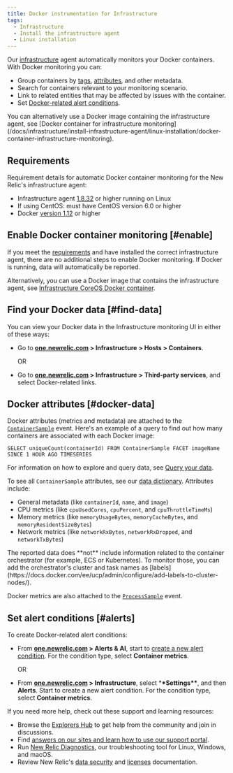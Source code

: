 ```yaml
---
title: Docker instrumentation for Infrastructure
tags:
  - Infrastructure
  - Install the infrastructure agent
  - Linux installation
---
```


Our [infrastructure](/docs/welcome-new-relic-infrastructure) agent automatically monitors your Docker containers. With Docker monitoring you can:

* Group containers by [tags](/docs/new-relic-one/use-new-relic-one/core-concepts/tagging-use-tags-organize-group-what-you-monitor), [attributes](#docker-data), and other metadata.
* Search for containers relevant to your monitoring scenario.
* Link to related entities that may be affected by issues with the container.
* Set [Docker-related alert conditions](#alerts).

<Callout variant="important">
  You can alternatively use a Docker image containing the infrastructure agent, see [Docker container for infrastructure monitoring](/docs/infrastructure/install-infrastructure-agent/linux-installation/docker-container-infrastructure-monitoring).
</Callout>

## Requirements

Requirement details for automatic Docker container monitoring for the New Relic's infrastructure agent:

* Infrastructure agent [1.8.32](/docs/release-notes/infrastructure-release-notes/infrastructure-agent-release-notes/new-relic-infrastructure-agent-1832) or higher running on Linux
* If using CentOS: must have CentOS version 6.0 or higher
* Docker [version 1.12](https://www.docker.com/blog/docker-1-12-built-in-orchestration/) or higher

## Enable Docker container monitoring [#enable]

If you meet the [requirements](#requirements) and have installed the correct infrastructure agent, there are no additional steps to enable Docker monitoring. If Docker is running, data will automatically be reported.

Alternatively, you can use a Docker image that contains the infrastructure agent, see [Infrastructure CoreOS Docker container](/docs/infrastructure/new-relic-infrastructure/data-instrumentation/monitor-containers-underlying-hosts-coreos).

## Find your Docker data [#find-data]

You can view your Docker data in the Infrastructure monitoring UI in either of these ways:

* Go to **[one.newrelic.com](http://one.newrelic.com) > Infrastructure** **> Hosts > Containers**.

  OR
* Go to **[one.newrelic.com](http://one.newrelic.com) > Infrastructure** **> Third-party services**, and select Docker-related links.

## Docker attributes [#docker-data]

Docker attributes (metrics and metadata) are attached to the [`ContainerSample`](/attribute-dictionary?attribute_name=&events_tids%5B0%5D=10181) event. Here's an example of a query to find out how many containers are associated with each Docker image:

```
SELECT uniqueCount(containerId) FROM ContainerSample FACET imageName SINCE 1 HOUR AGO TIMESERIES
```

For information on how to explore and query data, see [Query your data](/docs/using-new-relic/data/understand-data/query-new-relic-data).

To see all `ContainerSample` attributes, see our [data dictionary](/attribute-dictionary?attribute_name=&events_tids%5B0%5D=10181). Attributes include:

* General metadata (like `containerId`, `name`, and `image`)
* CPU metrics (like `cpuUsedCores`, `cpuPercent`, and `cpuThrottleTimeMs`)
* Memory metrics (like `memoryUsageBytes`, `memoryCacheBytes`, and `memoryResidentSizeBytes`)
* Network metrics (like `networkRxBytes`, `networkRxDropped`, and `networkTxBytes`)

<Callout variant="important">
  The reported data does **not** include information related to the container orchestrator (for example, ECS or Kubernetes). To monitor those, you can add the orchestrator's cluster and task names as [labels](https://docs.docker.com/ee/ucp/admin/configure/add-labels-to-cluster-nodes/).
</Callout>

Docker metrics are also attached to the [`ProcessSample`](https://docs.newrelic.co.jp/attribute-dictionary?attribute_name=&events_tids%5B%5D=8412) event.

## Set alert conditions [#alerts]

To create Docker-related alert conditions:

* From **[one.newrelic.com](http://one.newrelic.com) > Alerts & AI**, start to [create a new alert condition](/docs/alerts/new-relic-alerts/defining-conditions/create-alert-conditions). For the condition type, select **Container metrics**.

  OR
* From **[one.newrelic.com](http://one.newrelic.com) > Infrastructure**, select \***\*Settings\*\***, and then **Alerts**. Start to create a new alert condition. For the condition type, select **Container metrics**.

If you need more help, check out these support and learning resources:

* Browse the [Explorers Hub](https://discuss.newrelic.com/) to get help from the community and join in discussions.
* Find [answers on our sites and learn how to use our support portal](/docs/using-new-relic/welcome-new-relic/get-started/find-help-use-support-portal).
* Run [New Relic Diagnostics](/docs/using-new-relic/cross-product-functions/troubleshooting/new-relic-diagnostics), our troubleshooting tool for Linux, Windows, and macOS.
* Review New Relic's [data security](/docs/security) and [licenses](/docs/licenses) documentation.
